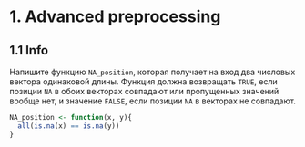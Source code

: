 # 1. Advanced preprocessing

## 1.1 Info

Напишите функцию `NA_position`, которая получает на вход два числовых вектора одинаковой длины. Функция должна возвращать `TRUE`, если позиции `NA` в обоих векторах совпадают или пропущенных значений вообще нет, и значение `FALSE`, если позиции `NA` в векторах не совпадают.

```r
NA_position <- function(x, y){
  all(is.na(x) == is.na(y))
}
```




